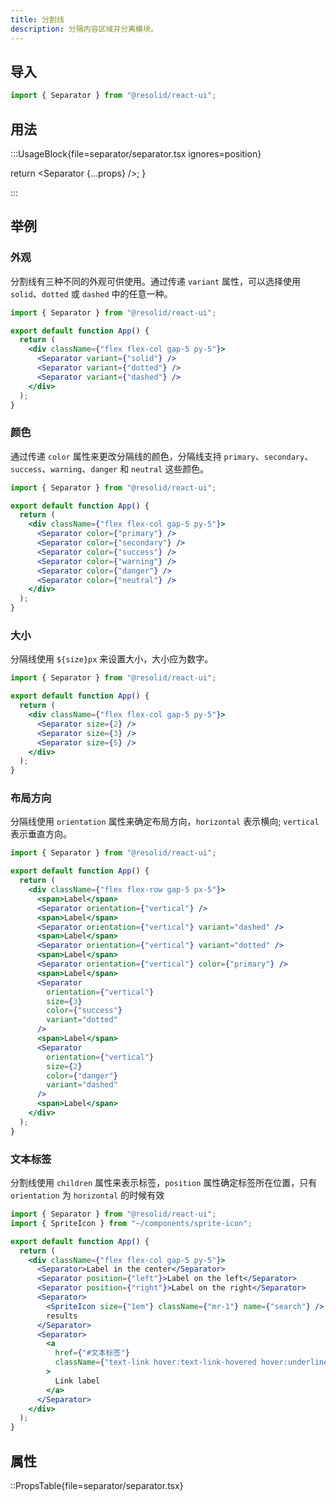 ```yaml
---
title: 分割线
description: 分隔内容区域并分离模块。
---
```


## 导入

```js
import { Separator } from "@resolid/react-ui";
```

## 用法

:::UsageBlock{file=separator/separator.tsx ignores=position}


  return <Separator {...props} />;
}

:::

## 举例

### 外观

分割线有三种不同的外观可供使用。通过传递 `variant` 属性，可以选择使用 `solid`、`dotted` 或 `dashed` 中的任意一种。

```jsx demo
import { Separator } from "@resolid/react-ui";

export default function App() {
  return (
    <div className={"flex flex-col gap-5 py-5"}>
      <Separator variant={"solid"} />
      <Separator variant={"dotted"} />
      <Separator variant={"dashed"} />
    </div>
  );
}
```

### 颜色

通过传递 `color` 属性来更改分隔线的颜色，分隔线支持 `primary`、`secondary`、`success`、`warning`、`danger` 和 `neutral` 这些颜色。

```jsx demo
import { Separator } from "@resolid/react-ui";

export default function App() {
  return (
    <div className={"flex flex-col gap-5 py-5"}>
      <Separator color={"primary"} />
      <Separator color={"secondary"} />
      <Separator color={"success"} />
      <Separator color={"warning"} />
      <Separator color={"danger"} />
      <Separator color={"neutral"} />
    </div>
  );
}
```

### 大小

分隔线使用 `${size}px` 来设置大小，大小应为数字。

```jsx demo
import { Separator } from "@resolid/react-ui";

export default function App() {
  return (
    <div className={"flex flex-col gap-5 py-5"}>
      <Separator size={2} />
      <Separator size={3} />
      <Separator size={5} />
    </div>
  );
}
```

### 布局方向

分隔线使用 `orientation` 属性来确定布局方向，`horizontal` 表示横向; `vertical` 表示垂直方向。

```jsx demo
import { Separator } from "@resolid/react-ui";

export default function App() {
  return (
    <div className={"flex flex-row gap-5 px-5"}>
      <span>Label</span>
      <Separator orientation={"vertical"} />
      <span>Label</span>
      <Separator orientation={"vertical"} variant="dashed" />
      <span>Label</span>
      <Separator orientation={"vertical"} variant="dotted" />
      <span>Label</span>
      <Separator orientation={"vertical"} color={"primary"} />
      <span>Label</span>
      <Separator
        orientation={"vertical"}
        size={3}
        color={"success"}
        variant="dotted"
      />
      <span>Label</span>
      <Separator
        orientation={"vertical"}
        size={2}
        color={"danger"}
        variant="dashed"
      />
      <span>Label</span>
    </div>
  );
}
```

### 文本标签

分割线使用 `children` 属性来表示标签，`position` 属性确定标签所在位置，只有 `orientation` 为 `horizontal` 的时候有效

```jsx demo
import { Separator } from "@resolid/react-ui";
import { SpriteIcon } from "~/components/sprite-icon";

export default function App() {
  return (
    <div className={"flex flex-col gap-5 py-5"}>
      <Separator>Label in the center</Separator>
      <Separator position={"left"}>Label on the left</Separator>
      <Separator position={"right"}>Label on the right</Separator>
      <Separator>
        <SpriteIcon size={"1em"} className={"mr-1"} name={"search"} /> Search
        results
      </Separator>
      <Separator>
        <a
          href={"#文本标签"}
          className={"text-link hover:text-link-hovered hover:underline"}
        >
          Link label
        </a>
      </Separator>
    </div>
  );
}
```

## 属性

::PropsTable{file=separator/separator.tsx}
